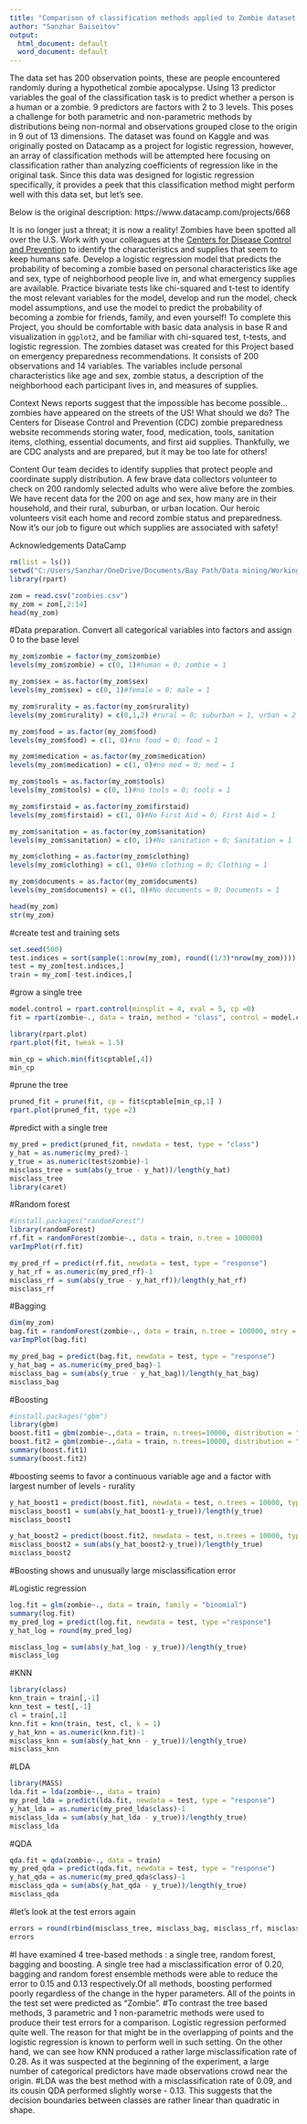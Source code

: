 ---
title: "Comparison of classification methods applied to Zombie dataset: Tree-based methods, Logistic Regression, kNN, Linear Discriminant Analysis, Quadratic Discriminant Analysis"
author: "Sanzhar Baiseitov"
output:
  html_document: default
  word_document: default
---
The data set has 200 observation points, these are people encountered randomly during a hypothetical zombie apocalypse. Using 13 predictor variables the goal of the classification task is to predict whether a person is a human or a zombie. 9 predictors are factors with 2 to 3 levels. This poses a challenge for both parametric and non-parametric methods by distributions being non-normal and observations grouped close to the origin in 9 out of 13 dimensions. The dataset was found on Kaggle and was originally posted on Datacamp as a project for logistic regression, however, an array of classification methods will be attempted here focusing on classification rather than analyzing coefficients of regression like in the original task. Since this data was designed for logistic regression specifically, it provides a peek that this classification method might perform well with this data set, but let's see.

Below is the original description:
https://www.datacamp.com/projects/668

It is no longer just a threat; it is now a reality! Zombies have been spotted all over the U.S. Work with your colleagues at the [Centers for Disease Control and Prevention](https://www.cdc.gov/cpr/zombie/index.htm) to identify the characteristics and supplies that seem to keep humans safe. Develop a logistic regression model that predicts the probability of becoming a zombie based on personal characteristics like age and sex, type of neighborhood people live in, and what emergency supplies are available. Practice bivariate tests like chi-squared and t-test to identify the most relevant variables for the model, develop and run the model, check model assumptions, and use the model to predict the probability of becoming a zombie for friends, family, and even yourself! To complete this Project, you should be comfortable with basic data analysis in base R and visualization in `ggplot2`, and be familiar with chi-squared test, t-tests, and logistic regression. The zombies dataset was created for this Project based on emergency preparedness recommendations. It consists of 200 observations and 14 variables. The variables include personal characteristics like age and sex, zombie status, a description of the neighborhood each participant lives in, and measures of supplies.

Context
News reports suggest that the impossible has become possible…zombies have appeared on the streets of the US! What should we do? The Centers for Disease Control and Prevention (CDC) zombie preparedness website recommends storing water, food, medication, tools, sanitation items, clothing, essential documents, and first aid supplies. Thankfully, we are CDC analysts and are prepared, but it may be too late for others!

Content
Our team decides to identify supplies that protect people and coordinate supply distribution. A few brave data collectors volunteer to check on 200 randomly selected adults who were alive before the zombies. We have recent data for the 200 on age and sex, how many are in their household, and their rural, suburban, or urban location. Our heroic volunteers visit each home and record zombie status and preparedness. Now it's our job to figure out which supplies are associated with safety!

Acknowledgements
DataCamp

```{r}
rm(list = ls())
setwd("C:/Users/Sanzhar/OneDrive/Documents/Bay Path/Data mining/Working folder")
library(rpart)
```

```{r}
zom = read.csv("zombies.csv")
my_zom = zom[,2:14]
head(my_zom)
```




#Data preparation. Convert all categorical variables into factors and assign 0 to the base level
```{r}
my_zom$zombie = factor(my_zom$zombie)
levels(my_zom$zombie) = c(0, 1)#human = 0; zombie = 1

my_zom$sex = as.factor(my_zom$sex)
levels(my_zom$sex) = c(0, 1)#female = 0; male = 1

my_zom$rurality = as.factor(my_zom$rurality)
levels(my_zom$rurality) = c(0,1,2) #rural = 0; suburban = 1, urban = 2

my_zom$food = as.factor(my_zom$food)
levels(my_zom$food) = c(1, 0)#no food = 0; food = 1

my_zom$medication = as.factor(my_zom$medication)
levels(my_zom$medication) = c(1, 0)#no med = 0; med = 1

my_zom$tools = as.factor(my_zom$tools)
levels(my_zom$tools) = c(0, 1)#no tools = 0; tools = 1

my_zom$firstaid = as.factor(my_zom$firstaid)
levels(my_zom$firstaid) = c(1, 0)#No First Aid = 0; First Aid = 1

my_zom$sanitation = as.factor(my_zom$sanitation)
levels(my_zom$sanitation) = c(0, 1)#No sanitation = 0; Sanitation = 1

my_zom$clothing = as.factor(my_zom$clothing)
levels(my_zom$clothing) = c(1, 0)#No clothing = 0; Clothing = 1

my_zom$documents = as.factor(my_zom$documents)
levels(my_zom$documents) = c(1, 0)#No documents = 0; Documents = 1

```
```{r}
head(my_zom)
str(my_zom)
```
#create test and training sets
```{r}
set.seed(500)
test.indices = sort(sample(1:nrow(my_zom), round((1/3)*nrow(my_zom))))
test = my_zom[test.indices,]
train = my_zom[-test.indices,]
```
#grow a single tree
```{r}
model.control = rpart.control(minsplit = 4, xval = 5, cp =0)
fit = rpart(zombie~., data = train, method = "class", control = model.control)
```

```{r}
library(rpart.plot)
rpart.plot(fit, tweak = 1.5)
```
```{r}
min_cp = which.min(fit$cptable[,4])
min_cp
```
#prune the tree
```{r}
pruned_fit = prune(fit, cp = fit$cptable[min_cp,1] )
rpart.plot(pruned_fit, type =2)
```
#predict with a single tree
```{r}
my_pred = predict(pruned_fit, newdata = test, type = "class")
y_hat = as.numeric(my_pred)-1
y_true = as.numeric(test$zombie)-1
misclass_tree = sum(abs(y_true - y_hat))/length(y_hat)
misclass_tree
library(caret)

```
#Random forest
```{r}
#install.packages("randomForest")
library(randomForest)
rf.fit = randomForest(zombie~., data = train, n.tree = 100000)
varImpPlot(rf.fit)
```
```{r}
my_pred_rf = predict(rf.fit, newdata = test, type = "response")
y_hat_rf = as.numeric(my_pred_rf)-1
misclass_rf = sum(abs(y_true - y_hat_rf))/length(y_hat_rf)
misclass_rf
```
#Bagging
```{r}
dim(my_zom)
bag.fit = randomForest(zombie~., data = train, n.tree = 100000, mtry = 12)
varImpPlot(bag.fit)
```
```{r}
my_pred_bag = predict(bag.fit, newdata = test, type = "response")
y_hat_bag = as.numeric(my_pred_bag)-1
misclass_bag = sum(abs(y_true - y_hat_bag))/length(y_hat_bag)
misclass_bag
```
#Boosting
```{r}
#install.packages("gbm")
library(gbm)
boost.fit1 = gbm(zombie~.,data = train, n.trees=10000, distribution = "adaboost", shrinkage = 0.1, interaction.depth = 1)
boost.fit2 = gbm(zombie~.,data = train, n.trees=10000, distribution = "adaboost", shrinkage = 0.6, interaction.depth = 3)
summary(boost.fit1)
summary(boost.fit2)
```
#boosting seems to favor a continuous variable age and a factor with largest number of levels - rurality
```{r}
y_hat_boost1 = predict(boost.fit1, newdata = test, n.trees = 10000, type = "response")
misclass_boost1 = sum(abs(y_hat_boost1-y_true))/length(y_true)
misclass_boost1
```
```{r}
y_hat_boost2 = predict(boost.fit2, newdata = test, n.trees = 10000, type = "response")
misclass_boost2 = sum(abs(y_hat_boost2-y_true))/length(y_true)
misclass_boost2

```
#Boosting shows and unusually large misclassification error

#Logistic regression
```{r}
log.fit = glm(zombie~., data = train, family = "binomial")
summary(log.fit)
my_pred_log = predict(log.fit, newdata = test, type ="response")
y_hat_log = round(my_pred_log)

misclass_log = sum(abs(y_hat_log - y_true))/length(y_true)
misclass_log
```

#KNN
```{r}
library(class)
knn_train = train[,-1]
knn_test = test[,-1]
cl = train[,1]
knn.fit = knn(train, test, cl, k = 1)
y_hat_knn = as.numeric(knn.fit)-1
misclass_knn = sum(abs(y_hat_knn - y_true))/length(y_true)
misclass_knn
```

#LDA
```{r}
library(MASS)
lda.fit = lda(zombie~., data = train)
my_pred_lda = predict(lda.fit, newdata = test, type = "response")
y_hat_lda = as.numeric(my_pred_lda$class)-1
misclass_lda = sum(abs(y_hat_lda - y_true))/length(y_true)
misclass_lda
```


#QDA
```{r}
qda.fit = qda(zombie~., data = train)
my_pred_qda = predict(qda.fit, newdata = test, type = "response")
y_hat_qda = as.numeric(my_pred_qda$class)-1
misclass_qda = sum(abs(y_hat_qda - y_true))/length(y_true)
misclass_qda
```


#let's look at the test errors again
```{r}
errors = round(rbind(misclass_tree, misclass_bag, misclass_rf, misclass_boost1, misclass_boost2, misclass_log, misclass_lda, misclass_qda, misclass_knn),4)
errors
```

#I have examined 4 tree-based methods : a single tree, random forest, bagging and boosting. A single tree had a misclassification error of 0.20, bagging and random forest ensemble methods were able to reduce the error to 0.15 and 0.13 respectively.Of all methods, boosting performed poorly regardless of the change in the hyper parameters. All of the points in the test set were predicted as "Zombie".
#To contrast the tree based methods, 3 parametric and 1 non-parametric methods were used to produce their test errors for a comparison. Logistic regression performed quite well. The reason for that might be in the overlapping of points and the logistic regression is known to perform well in such setting. On the other hand, we can see how KNN produced a rather large misclassification rate of 0.28. As it was suspected at the beginning of the experiment, a large number of categorical predictors have made observations crowd near the origin. 
#LDA was the best method with a misclassification rate of 0.09, and its cousin QDA performed slightly worse - 0.13. This suggests that the decision boundaries between classes are rather linear than quadratic in shape.
